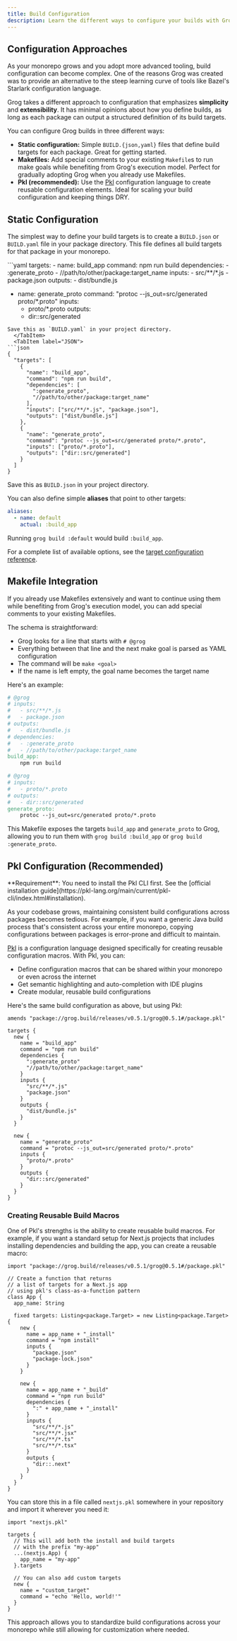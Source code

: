 ```yaml
---
title: Build Configuration
description: Learn the different ways to configure your builds with Grog.
---
```



## Configuration Approaches

As your monorepo grows and you adopt more advanced tooling, build configuration can become complex. One of the reasons Grog was created was to provide an alternative to the steep learning curve of tools like Bazel's Starlark configuration language.

Grog takes a different approach to configuration that emphasizes **simplicity** and **extensibility**. It has minimal opinions about how you define builds, as long as each package can output a structured definition of its build targets.

You can configure Grog builds in three different ways:

- **Static configuration:** Simple `BUILD.{json,yaml}` files that define build targets for each package. Great for getting started.
- **Makefiles:** Add special comments to your existing `Makefile`s to run make goals while benefiting from Grog's execution model.
  Perfect for gradually adopting Grog when you already use Makefiles.
- **Pkl (recommended):** Use the [Pkl](https://pkl-lang.org/) configuration language to create reusable configuration elements.
  Ideal for scaling your build configuration and keeping things DRY.

## Static Configuration

The simplest way to define your build targets is to create a `BUILD.json` or `BUILD.yaml` file in your package directory. This file defines all build targets for that package in your monorepo.

<Tabs>
  <TabItem label="YAML">
```yaml
targets:
  - name: build_app
    command: npm run build
    dependencies:
      - :generate_proto
      - //path/to/other/package:target_name
    inputs:
      - src/**/*.js
      - package.json
    outputs:
      - dist/bundle.js

- name: generate_proto
  command: "protoc --js_out=src/generated proto/\*.proto"
  inputs:
  - proto/\*.proto
    outputs:
  - dir::src/generated

````
Save this as `BUILD.yaml` in your project directory.
  </TabItem>
  <TabItem label="JSON">
```json
{
  "targets": [
    {
      "name": "build_app",
      "command": "npm run build",
      "dependencies": [
        ":generate_proto",
        "//path/to/other/package:target_name"
      ],
      "inputs": ["src/**/*.js", "package.json"],
      "outputs": ["dist/bundle.js"]
    },
    {
      "name": "generate_proto",
      "command": "protoc --js_out=src/generated proto/*.proto",
      "inputs": ["proto/*.proto"],
      "outputs": ["dir::src/generated"]
    }
  ]
}
````

Save this as `BUILD.json` in your project directory.

  </TabItem>
</Tabs>

You can also define simple **aliases** that point to other targets:

```yaml
aliases:
  - name: default
    actual: :build_app
```

Running `grog build :default` would build `:build_app`.

For a complete list of available options, see the [target configuration reference](/reference/target-configuration).

## Makefile Integration

If you already use Makefiles extensively and want to continue using them while benefiting from Grog's execution model, you can add special comments to your existing Makefiles.

The schema is straightforward:

- Grog looks for a line that starts with `# @grog`
- Everything between that line and the next make goal is parsed as YAML configuration
- The command will be `make <goal>`
- If the name is left empty, the goal name becomes the target name

Here's an example:

```Makefile
# @grog
# inputs:
#   - src/**/*.js
#   - package.json
# outputs:
#   - dist/bundle.js
# dependencies:
#   - :generate_proto
#   - //path/to/other/package:target_name
build_app:
	npm run build

# @grog
# inputs:
#   - proto/*.proto
# outputs:
#   - dir::src/generated
generate_proto:
	protoc --js_out=src/generated proto/*.proto
```

This Makefile exposes the targets `build_app` and `generate_proto` to Grog, allowing you to run them with `grog build :build_app` or `grog build :generate_proto`.

## Pkl Configuration (Recommended)

<Aside>
  **Requirement**: You need to install the Pkl CLI first. See the [official
  installation
  guide](https://pkl-lang.org/main/current/pkl-cli/index.html#installation).
</Aside>

As your codebase grows, maintaining consistent build configurations across packages becomes tedious. For example, if you want a generic Java build process that's consistent across your entire monorepo, copying configurations between packages is error-prone and difficult to maintain.

[Pkl](https://pkl-lang.org/) is a configuration language designed specifically for creating reusable configuration macros. With Pkl, you can:

- Define configuration macros that can be shared within your monorepo or even across the internet
- Get semantic highlighting and auto-completion with IDE plugins
- Create modular, reusable build configurations

Here's the same build configuration as above, but using Pkl:

```Pkl
amends "package://grog.build/releases/v0.5.1/grog@0.5.1#/package.pkl"

targets {
  new {
    name = "build_app"
    command = "npm run build"
    dependencies {
      ":generate_proto"
      "//path/to/other/package:target_name"
    }
    inputs {
      "src/**/*.js"
      "package.json"
    }
    outputs {
      "dist/bundle.js"
    }
  }

  new {
    name = "generate_proto"
    command = "protoc --js_out=src/generated proto/*.proto"
    inputs {
      "proto/*.proto"
    }
    outputs {
      "dir::src/generated"
    }
  }
}
```

### Creating Reusable Build Macros

One of Pkl's strengths is the ability to create reusable build macros.
For example, if you want a standard setup for Next.js projects that includes installing dependencies and building the app, you can create a reusable macro:

```Pkl
import "package://grog.build/releases/v0.5.1/grog@0.5.1#/package.pkl"

// Create a function that returns
// a list of targets for a Next.js app
// using pkl's class-as-a-function pattern
class App {
  app_name: String

  fixed targets: Listing<package.Target> = new Listing<package.Target> {
    new {
      name = app_name + "_install"
      command = "npm install"
      inputs {
        "package.json"
        "package-lock.json"
      }
    }

    new {
      name = app_name + "_build"
      command = "npm run build"
      dependencies {
        ":" + app_name + "_install"
      }
      inputs {
        "src/**/*.js"
        "src/**/*.jsx"
        "src/**/*.ts"
        "src/**/*.tsx"
      }
      outputs {
        "dir::.next"
      }
    }
  }
}
```

You can store this in a file called `nextjs.pkl` somewhere in your repository and import it wherever you need it:

```Pkl
import "nextjs.pkl"

targets {
  // This will add both the install and build targets
  // with the prefix "my-app"
  ...(nextjs.App) {
    app_name = "my-app"
  }.targets

  // You can also add custom targets
  new {
    name = "custom_target"
    command = "echo 'Hello, world!'"
  }
}
```

This approach allows you to standardize build configurations across your monorepo while still allowing for customization where needed.
